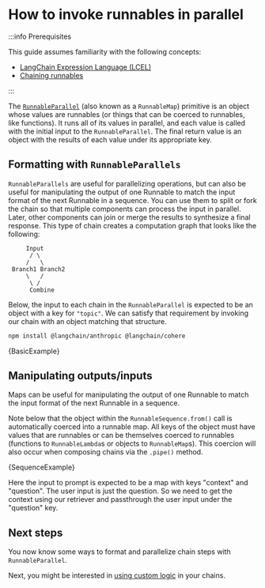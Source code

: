 # How to invoke runnables in parallel

:::info Prerequisites

This guide assumes familiarity with the following concepts:

- [LangChain Expression Language (LCEL)](/docs/concepts/#langchain-expression-language)
- [Chaining runnables](/docs/how_to/sequence/)

:::

The [`RunnableParallel`](https://v02.api.js.langchain.com/classes/langchain_core.runnables.RunnableParallel.html) (also known as a `RunnableMap`) primitive is an object whose values are runnables (or things that can be coerced to runnables, like functions).
It runs all of its values in parallel, and each value is called with the initial input to the `RunnableParallel`. The final return value is an object with the results of each value under its appropriate key.

## Formatting with `RunnableParallels`

`RunnableParallels` are useful for parallelizing operations, but can also be useful for manipulating the output of one Runnable to match the input format of the next Runnable in a sequence. You can use them to split or fork the chain so that multiple components can process the input in parallel. Later, other components can join or merge the results to synthesize a final response. This type of chain creates a computation graph that looks like the following:

```text
     Input
      / \
     /   \
 Branch1 Branch2
     \   /
      \ /
      Combine
```

Below, the input to each chain in the `RunnableParallel` is expected to be an object with a key for `"topic"`.
We can satisfy that requirement by invoking our chain with an object matching that structure.


<IntegrationInstallTooltip></IntegrationInstallTooltip>

```bash npm2yarn
npm install @langchain/anthropic @langchain/cohere
```


<CodeBlock language="typescript">{BasicExample}</CodeBlock>

## Manipulating outputs/inputs

Maps can be useful for manipulating the output of one Runnable to match the input format of the next Runnable in a sequence.

Note below that the object within the `RunnableSequence.from()` call is automatically coerced into a runnable map. All keys of the object must
have values that are runnables or can be themselves coerced to runnables (functions to `RunnableLambda`s or objects to `RunnableMap`s).
This coercion will also occur when composing chains via the `.pipe()` method.


<CodeBlock language="typescript">{SequenceExample}</CodeBlock>

Here the input to prompt is expected to be a map with keys "context" and "question". The user input is just the question. So we need to get the context using our retriever and passthrough the user input under the "question" key.

## Next steps

You now know some ways to format and parallelize chain steps with `RunnableParallel`.

Next, you might be interested in [using custom logic](/docs/how_to/functions/) in your chains.
